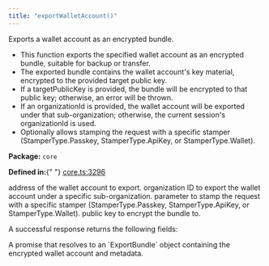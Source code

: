 ```yaml
---
title: "exportWalletAccount()"
---
```



<H3Bordered text="Overview" />

Exports a wallet account as an encrypted bundle.

<ul>
  <li>
    This function exports the specified wallet account as an encrypted bundle,
    suitable for backup or transfer.
  </li>
  <li>
    The exported bundle contains the wallet account's key material, encrypted to
    the provided target public key.
  </li>
  <li>
    If a targetPublicKey is provided, the bundle will be encrypted to that
    public key; otherwise, an error will be thrown.
  </li>
  <li>
    If an organizationId is provided, the wallet account will be exported under
    that sub-organization; otherwise, the current session's organizationId is
    used.
  </li>
  <li>
    Optionally allows stamping the request with a specific stamper
    (StamperType.Passkey, StamperType.ApiKey, or StamperType.Wallet).
  </li>
</ul>

<p>
  <strong>Package:</strong> <code>core</code>
</p>

<p>
  <strong>Defined in:</strong>{" "}
  <a href="https://github.com/tkhq/sdk/blob/main/packages/core/src/__clients__/core.ts#L3296">
    core.ts:3296
  </a>
</p>

<H3Bordered text="Parameters" />

<ParamField body="params" type="object" required={true} path="params">
  <Expandable title="params details">
    <NestedParam
      parentKey="params"
      childKey="address"
      type="string"
      required={true}
    >
      address of the wallet account to export.
    </NestedParam>
    <NestedParam
      parentKey="params"
      childKey="organizationId"
      type="string"
      required={false}
    >
      organization ID to export the wallet account under a specific
      sub-organization.
    </NestedParam>
    <NestedParam
      parentKey="params"
      childKey="stampWith"
      type="StamperType"
      required={false}
    >
      parameter to stamp the request with a specific stamper
      (StamperType.Passkey, StamperType.ApiKey, or StamperType.Wallet).
    </NestedParam>
    <NestedParam
      parentKey="params"
      childKey="targetPublicKey"
      type="string"
      required={true}
    >
      public key to encrypt the bundle to.
    </NestedParam>
  </Expandable>
</ParamField>

<H3Bordered text="Response" />A successful response returns the following
fields:

<ResponseField name="returns" type="string" required={true}>
  A promise that resolves to an `ExportBundle` object containing the encrypted
  wallet account and metadata.
</ResponseField>
